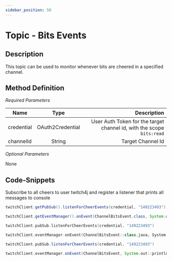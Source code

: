 ```yaml
---
sidebar_position: 50
---
```



# Topic - Bits Events

## Description

This topic can be used to monitor whenever bits are cheered in a specified channel.

## Method Definition

*Required Parameters*

| Name          | Type      | Description  |
| ------------- |:---------:| -----------------:|
| credential | OAuth2Credential | User Auth Token for the target channel id, with the scope `bits:read` |
| channelId | String | Target Channel Id |

*Optional Parameters*

None

## Code-Snippets

Subscribe to all cheers to user twitch4j and register a listener that prints all messages to console

<Tabs groupId="code">
<TabItem value="java" label="Java">

```java
twitchClient.getPubSub().listenForCheerEvents(credential, "149223493");

twitchClient.getEventManager().onEvent(ChannelBitsEvent.class, System.out::println);
```

</TabItem>
<TabItem value="kotlin" label="Kotlin">

```kotlin
twitchClient.pubSub.listenForCheerEvents(credential, "149223493")

twitchClient.eventManager.onEvent(ChannelBitsEvent::class.java, System.out::println)
```

</TabItem>
<TabItem value="groovy" label="Groovy">

```groovy
twitchClient.pubSub.listenForCheerEvents(credential, "149223493")

twitchClient.eventManager.onEvent(ChannelBitsEvent, System.out::println)
```

</TabItem>
</Tabs>
